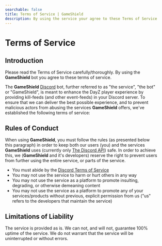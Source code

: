 ```yaml
---
searchable: false
title: Terms of Service | GameShield
description: By using the service your agree to these Terms of Service
---
```


# Terms of Service

## Introduction

Please read the Terms of Service carefully/thoroughly. By using the **GameShield** bot you agree to these terms of service.

The **GameShield** [Discord](https://discord.com) bot, further referred to as "the service", "the bot" or "GameShield", is meant to enhance the DayZ player experience by providing kill-feeds (and other event-feeds) in your Discord server. To ensure that we can deliver the best possible experience, and to prevent malicious actors from abusing the services **GameShield** offers, we've established the following terms of service:

## Rules of Conduct

When using **GameShield**, you must follow the rules (as presented below this paragraph) in order to keep both our users (you) and the services **GameShield** uses (currently only [The Discord API](https://discord.dev)) safe. In order to achieve this, we (**GameShield** and it's developers) reserve the right to prevent users from further using the entire service, or parts of the service.

- You must abide by the [Discord Terms of Service](https://discord.com/terms)
- You may not use the service to harm or hurt others in any way
- You may not use the service as a platform to promote insulting, degrading, or otherwise demeaning content
- You may not use the service as a platform to promote any of your services/products without previous, explicit permission from us ("us" refers to the developers that maintain the service)

## Limitations of Liability

The service is provided as is. We can not, and will not, guarantee 100% uptime of the service. We do not warrant that the service will be uninterrupted or without errors.
